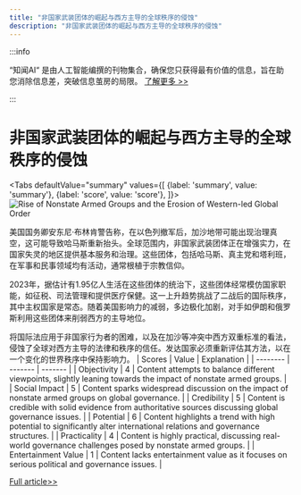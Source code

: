 ```yaml
---
title: "非国家武装团体的崛起与西方主导的全球秩序的侵蚀"
description: "非国家武装团体的崛起与西方主导的全球秩序的侵蚀"
---
```



:::info

“知闻AI“ 是由人工智能编撰的刊物集合，确保您只获得最有价值的信息，旨在助您消除信息差，突破信息茧房的局限。  [了解更多 >>](/zh-Hans/docs/guides)

:::

# 非国家武装团体的崛起与西方主导的全球秩序的侵蚀


<Tabs
	defaultValue="summary"
	values={[
	{label: 'summary', value: 'summary'},
	{label: 'score', value: 'score'},
]}>
<TabItem value="summary">
<img
  src="https://image.informedainews.com/2024/06/Pol-1N2-1717983330-0.jpg"
  alt="Rise of Nonstate Armed Groups and the Erosion of Western-led Global Order"
/>



美国国务卿安东尼·布林肯警告称，在以色列撤军后，加沙地带可能出现治理真空，这可能导致哈马斯重新抬头。全球范围内，非国家武装团体正在增强实力，在国家失灵的地区提供基本服务和治理。这些团体，包括哈马斯、真主党和塔利班，在军事和民事领域均有活动，通常根植于宗教信仰。

2023年，据估计有1.95亿人生活在这些团体的统治下，这些团体经常模仿国家职能，如征税、司法管理和提供医疗保健。这一上升趋势挑战了二战后的国际秩序，其中主权国家是常态。随着美国影响力的减弱，多边极化加剧，对手如伊朗和俄罗斯利用这些团体来削弱西方的主导地位。

将国际法应用于非国家行为者的困难，以及在加沙等冲突中西方双重标准的看法，侵蚀了全球对西方主导的法律和秩序的信任。发达国家必须重新评估其方法，以在一个变化的世界秩序中保持影响力。
</TabItem>
<TabItem value="score">
	| Scores     | Value   | Explanation |
	| -------- | ------- | ------- |
	| Objectivity  | 4    | Content attempts to balance different viewpoints, slightly leaning towards the impact of nonstate armed groups.    |
	| Social Impact | 5     | Content sparks widespread discussion on the impact of nonstate armed groups on global governance.    |
	| Credibility    | 5    | Content is credible with solid evidence from authoritative sources discussing global governance issues.    |
	| Potential    | 6    | Content highlights a trend with high potential to significantly alter international relations and governance structures.    |
	| Practicality    | 4    | Content is highly practical, discussing real-world governance challenges posed by nonstate armed groups.    |
	| Entertainment Value    | 1    | Content lacks entertainment value as it focuses on serious political and governance issues.    |
</TabItem>
</Tabs>

[Full article>>](https://asia.nikkei.com/Politics/Western-led-global-order-eroded-by-nonstate-armed-groups)
